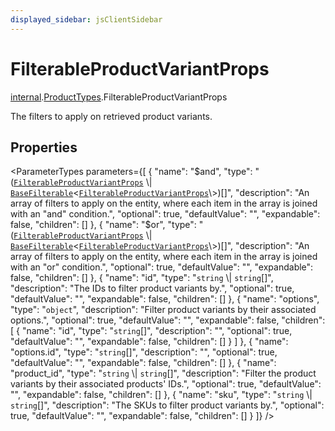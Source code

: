```yaml
---
displayed_sidebar: jsClientSidebar
---
```



# FilterableProductVariantProps

[internal](../../internal/modules/internal.internal-1.mdx).[ProductTypes](../../internal-1/modules/internal.internal-1.ProductTypes.mdx).FilterableProductVariantProps

The filters to apply on retrieved product variants.

## Properties

<ParameterTypes parameters={[
  {
    "name": "$and",
    "type": "([`FilterableProductVariantProps`](internal.internal-1.ProductTypes.FilterableProductVariantProps.mdx) \\| [`BaseFilterable`](../../DAL/interfaces/internal.internal-1.DAL.BaseFilterable.mdx)<[`FilterableProductVariantProps`](internal.internal-1.ProductTypes.FilterableProductVariantProps.mdx)\\>)[]",
    "description": "An array of filters to apply on the entity, where each item in the array is joined with an \"and\" condition.",
    "optional": true,
    "defaultValue": "",
    "expandable": false,
    "children": []
  },
  {
    "name": "$or",
    "type": "([`FilterableProductVariantProps`](internal.internal-1.ProductTypes.FilterableProductVariantProps.mdx) \\| [`BaseFilterable`](../../DAL/interfaces/internal.internal-1.DAL.BaseFilterable.mdx)<[`FilterableProductVariantProps`](internal.internal-1.ProductTypes.FilterableProductVariantProps.mdx)\\>)[]",
    "description": "An array of filters to apply on the entity, where each item in the array is joined with an \"or\" condition.",
    "optional": true,
    "defaultValue": "",
    "expandable": false,
    "children": []
  },
  {
    "name": "id",
    "type": "`string` \\| `string`[]",
    "description": "The IDs to filter product variants by.",
    "optional": true,
    "defaultValue": "",
    "expandable": false,
    "children": []
  },
  {
    "name": "options",
    "type": "`object`",
    "description": "Filter product variants by their associated options.",
    "optional": true,
    "defaultValue": "",
    "expandable": false,
    "children": [
      {
        "name": "id",
        "type": "`string`[]",
        "description": "",
        "optional": true,
        "defaultValue": "",
        "expandable": false,
        "children": []
      }
    ]
  },
  {
    "name": "options.id",
    "type": "`string`[]",
    "description": "",
    "optional": true,
    "defaultValue": "",
    "expandable": false,
    "children": []
  },
  {
    "name": "product_id",
    "type": "`string` \\| `string`[]",
    "description": "Filter the product variants by their associated products' IDs.",
    "optional": true,
    "defaultValue": "",
    "expandable": false,
    "children": []
  },
  {
    "name": "sku",
    "type": "`string` \\| `string`[]",
    "description": "The SKUs to filter product variants by.",
    "optional": true,
    "defaultValue": "",
    "expandable": false,
    "children": []
  }
]} />
